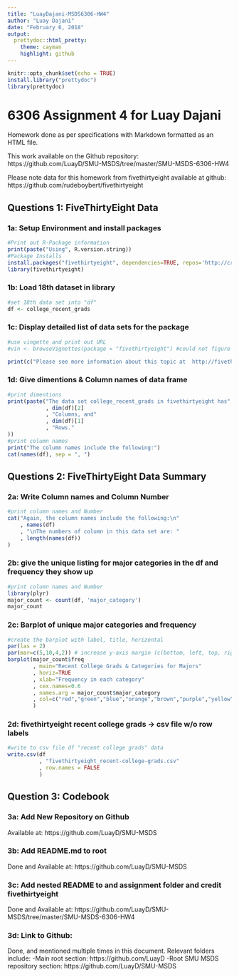 ```yaml
---
title: "LuayDajani-MSDS6306-HW4"
author: "Luay Dajani"
date: "February 6, 2018"
output: 
  prettydoc::html_pretty:
    theme: cayman
    highlight: github
---
```


```r
knitr::opts_chunk$set(echo = TRUE)
install.library("prettydoc")
library(prettydoc)
```

# 6306 Assignment 4 for Luay Dajani

Homework done as per specifications with Markdown formatted as an HTML file.

This work available on the Github repository: https://github.com/LuayD/SMU-MSDS/tree/master/SMU-MSDS-6306-HW4

Please note data for this homework from fivethirtyeight available at github: https://github.com/rudeboybert/fivethirtyeight 

## Questions 1: FiveThirtyEight Data

### 1a: Setup Environment and install packages

```r
#Print out R-Package information
print(paste("Using", R.version.string))
#Package Installs
install.packages("fivethirtyeight", dependencies=TRUE, repos='http://cran.rstudio.com/')
library(fivethirtyeight)
```

### 1b: Load 18th dataset in library

```r
#set 18th data set into "df"
df <- college_recent_grads
```

### 1c: Display detailed list of data sets for the package

```r
#use vingette and print out URL
#vin <- browseVignettes(package = "fivethirtyeight") #could not figure this out!!! so went ahead and out the URL of interest from the packsge below:

print(c("Please see more information about this topic at  http://fivethirtyeight.com/features/the-economic-guide-to-picking-a-college-major"))
```

### 1d: Give dimentions & Column names of data frame

```r
#print dimentions
print(paste("The data set college_recent_grads in fivethirtyeight has"
            , dim(df)[2]
            , "Columns, and"
            , dim(df)[1]
            , "Rows."
))
#print column names
print("The column names include the following:")
cat(names(df), sep = ", ")
```

## Questions 2: FiveThirtyEight Data Summary

### 2a: Write Column names and Column Number

```r
#print column names and Number
cat("Again, the column names include the following:\n"
    , names(df)
    , "\nThe numbers of column in this data set are: "  
    , length(names(df))
)
```

### 2b: give the unique listing for major categories in the df and frequency they show up

```r
#print column names and Number
library(plyr)
major_count <- count(df, 'major_category')
major_count
```

### 2c: Barplot of unique major categories and frequency

```r
#create the barplot with label, title, horizontal
par(las = 2)
par(mar=c(5,10,4,2)) # increase y-axis margin (c(bottom, left, top, right))
barplot(major_count$freq
        , main="Recent College Grads & Categories for Majors"
        , horiz=TRUE
        , xlab="Frequency in each category"
        , cex.names=0.6
        , names.arg = major_count$major_category
        , col=c("red","green","blue","orange","brown","purple","yellow")
        )
```

### 2d: fivethirtyeight recent college grads -> csv file w/o row labels

```r
#write to csv file df "recent college grads" data
write.csv(df
          , "fivethirtyeight_recent-college-grads.csv"
          , row.names = FALSE
          )
```

## Question 3: Codebook

### 3a: Add New Repository on Github
Available at: https://github.com/LuayD/SMU-MSDS

### 3b: Add README.md to root 
Done and Available at: https://github.com/LuayD/SMU-MSDS

### 3c: Add nested README to and assignment folder and credit fivethirtyeight
Done and Available at: https://github.com/LuayD/SMU-MSDS/tree/master/SMU-MSDS-6306-HW4

### 3d: Link to Github:
Done, and mentioned multiple times in this document. Relevant folders include:
-Main root section: https://github.com/LuayD
-Root SMU MSDS repository section: https://github.com/LuayD/SMU-MSDS 
